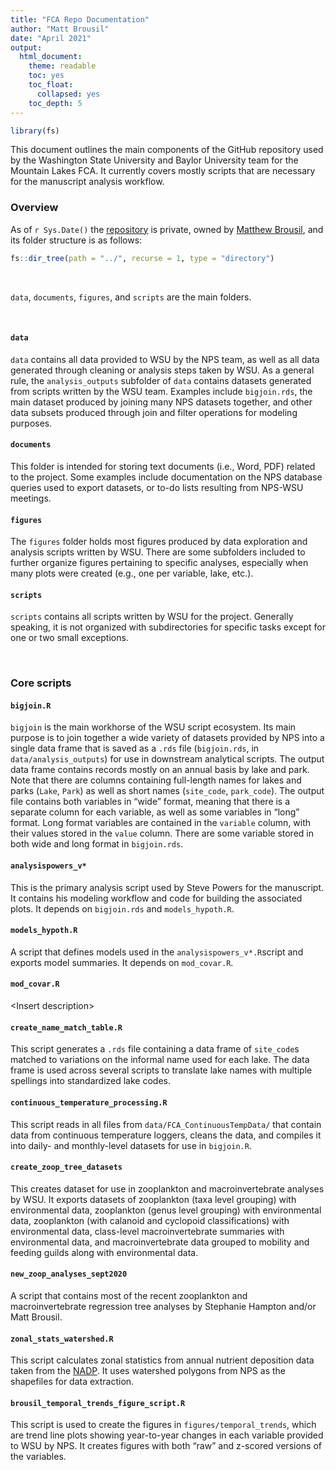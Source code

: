 ```yaml
---
title: "FCA Repo Documentation"
author: "Matt Brousil"
date: "April 2021"
output:
  html_document:
    theme: readable
    toc: yes
    toc_float:
      collapsed: yes
    toc_depth: 5
---
```


```r
library(fs)
```

This document outlines the main components of the GitHub repository used by the Washington State University and Baylor University team for the Mountain Lakes FCA. It currently covers mostly scripts that are necessary for the manuscript analysis workflow.

### Overview
As of `r Sys.Date()` the [repository](https://github.com/mbrousil/NPS-FCA) is private, owned by [Matthew Brousil](https://github.com/mbrousil), and its folder structure is as follows:


```r
fs::dir_tree(path = "../", recurse = 1, type = "directory")
```

<br>

`data`, `documents`, `figures`, and `scripts` are the main folders.

<br>

#### **`data`**
`data` contains all data provided to WSU by the NPS team, as well as all data generated through cleaning or analysis steps taken by WSU. As a general rule, the `analysis_outputs` subfolder of `data` contains datasets generated from scripts written by the WSU team. Examples include `bigjoin.rds`, the main dataset produced by joining many NPS datasets together, and other data subsets produced through join and filter operations for modeling purposes.

#### **`documents`**
This folder is intended for storing text documents (i.e., Word, PDF) related to the project. Some examples include documentation on the NPS database queries used to export datasets, or to-do lists resulting from NPS-WSU meetings.

#### **`figures`**
The `figures` folder holds most figures produced by data exploration and analysis scripts written by WSU. There are some subfolders included to further organize figures pertaining to specific analyses, especially when many plots were created (e.g., one per variable, lake, etc.).

#### **`scripts`**
`scripts` contains all scripts written by WSU for the project. Generally speaking, it is not organized with subdirectories for specific tasks except for one or two small exceptions.

<br>

### Core scripts

#### **`bigjoin.R`**
`bigjoin` is the main workhorse of the WSU script ecosystem. Its main purpose is to join together a wide variety of datasets provided by NPS into a single data frame that is saved as a `.rds` file (`bigjoin.rds`, in `data/analysis_outputs`) for use in downstream analytical scripts. The output data frame contains records mostly on an annual basis by lake and park. Note that there are columns containing full-length names for lakes and parks (`Lake`, `Park`) as well as short names (`site_code`, `park_code`). The output file contains both variables in "wide" format, meaning that there is a separate column for each variable, as well as some variables in "long" format. Long format variables are contained in the `variable` column, with their values stored in the `value` column. There are some variable stored in both wide and long format in `bigjoin.rds`.

#### **`analysispowers_v*`**
This is the primary analysis script used by Steve Powers for the manuscript. It contains his modeling workflow and code for building the associated plots. It depends on `bigjoin.rds` and `models_hypoth.R`.

#### **`models_hypoth.R`**
A script that defines models used in the `analysispowers_v*.R `script and exports model summaries. It depends on `mod_covar.R`.

#### **`mod_covar.R`**
\<Insert description\>

#### **`create_name_match_table.R`**
This script generates a `.rds` file containing a data frame of `site_code`s matched to variations on the informal name used for each lake. The data frame is used across several scripts to translate lake names with multiple spellings into standardized lake codes. 

#### **`continuous_temperature_processing.R`**
This script reads in all files from `data/FCA_ContinuousTempData/` that contain data from continuous temperature loggers, cleans the data, and compiles it into daily- and monthly-level datasets for use in `bigjoin.R`.

#### **`create_zoop_tree_datasets`**
This creates dataset for use in zooplankton and macroinvertebrate analyses by WSU. It exports datasets of zooplankton (taxa level grouping) with environmental data, zooplankton (genus level grouping) with environmental data, zooplankton (with calanoid and cyclopoid classifications) with environmental data, class-level macroinvertebrate summaries with environmental data, and macroinvertebrate data grouped to mobility and feeding guilds along with environmental data.

#### **`new_zoop_analyses_sept2020`**
A script that contains most of the recent zooplankton and macroinvertebrate regression tree analyses by Stephanie Hampton and/or Matt Brousil.

#### **`zonal_stats_watershed.R`**
This script calculates zonal statistics from annual nutrient deposition data taken from the [NADP](http://nadp.slh.wisc.edu/NTN/annualmapsByYear.aspx). It uses watershed polygons from NPS as the shapefiles for data extraction.

#### **`brousil_temporal_trends_figure_script.R`**
This script is used to create the figures in `figures/temporal_trends`, which are trend line plots showing year-to-year changes in each variable provided to WSU by NPS. It creates figures with both "raw" and z-scored versions of the variables.


























